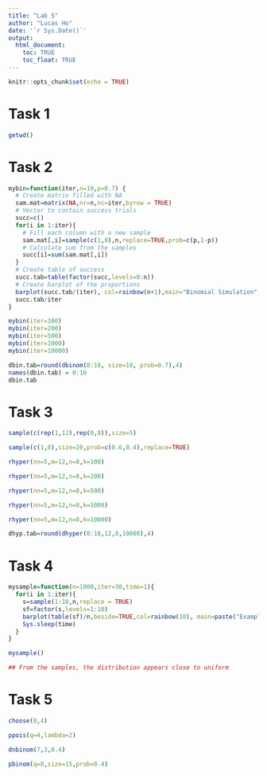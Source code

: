 ```yaml
---
title: "Lab 5"
author: "Lucas Ho"
date: '`r Sys.Date()`'
output: 
  html_document:
    toc: TRUE
    toc_float: TRUE
---
```


```r
knitr::opts_chunk$set(echo = TRUE)
```
# Task 1
```r
getwd()
```

# Task 2
```r
mybin=function(iter,n=10,p=0.7) {
  # Create matrix filled with NA
  sam.mat=matrix(NA,nr=n,nc=iter,byrow = TRUE)
  # Vector to contain success trials
  succ=c()
  for(i in 1:iter){
    # Fill each column with a new sample
    sam.mat[,i]=sample(c(1,0),n,replace=TRUE,prob=c(p,1-p))
    # Calculate sum from the samples
    succ[i]=sum(sam.mat[,i])
  }
  # Create table of success
  succ.tab=table(factor(succ,levels=0:n))
  # Create barplot of the proportions
  barplot(succ.tab/(iter), col=rainbow(n+1),main="Binomial Simulation",xlab="Number of Successes")
  succ.tab/iter
}

mybin(iter=100)
mybin(iter=200)
mybin(iter=500)
mybin(iter=1000)
mybin(iter=10000)

dbin.tab=round(dbinom(0:10, size=10, prob=0.7),4)
names(dbin.tab) = 0:10
dbin.tab
```

# Task 3
```r
sample(c(rep(1,12),rep(0,8)),size=5)

sample(c(1,0),size=20,prob=c(0.6,0.4),replace=TRUE)

rhyper(nn=5,m=12,n=8,k=100)

rhyper(nn=5,m=12,n=8,k=200)

rhyper(nn=5,m=12,n=8,k=500)

rhyper(nn=5,m=12,n=8,k=1000)

rhyper(nn=5,m=12,n=8,k=10000)

dhyp.tab=round(dhyper(0:10,12,8,10000),4)
```

# Task 4
```r
mysample=function(n=1000,iter=30,time=1){
  for(i in 1:iter){
    s=sample(1:10,n,replace = TRUE)
    sf=factor(s,levels=1:10)
    barplot(table(sf)/n,beside=TRUE,col=rainbow(10), main=paste("Example sample()", " iteration ",i," n= ",n,sep=""),ylim=c(0,0.2))
    Sys.sleep(time)
  }
}

mysample()

## From the samples, the distribution appears close to uniform
```

# Task 5
```r
choose(8,4)

ppois(q=4,lambda=2)

dnbinom(7,3,0.4)

pbinom(q=8,size=15,prob=0.4)
```
